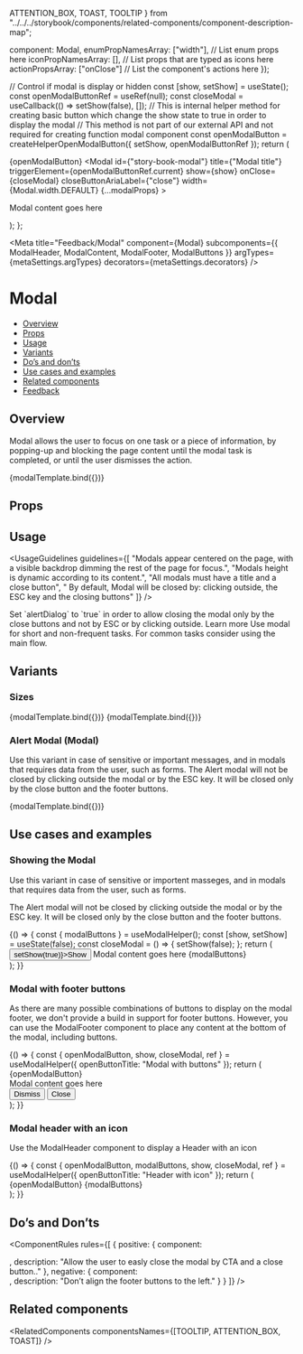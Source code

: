   ATTENTION_BOX,
  TOAST,
  TOOLTIP
} from "../../../storybook/components/related-components/component-description-map";

  component: Modal,
  enumPropNamesArray: ["width"], // List enum props here
  iconPropNamesArray: [], // List props that are typed as icons here
  actionPropsArray: ["onClose"] // List the component's actions here
});

  // Control if modal is display or hidden
  const [show, setShow] = useState();
  const openModalButtonRef = useRef(null);
  const closeModal = useCallback(() => setShow(false), []);
  // This is internal helper method for creating basic button which change the show state to true in order to display the modal
  // This method is not part of our external API and not required for creating function modal component
  const openModalButton = createHelperOpenModalButton({ setShow, openModalButtonRef });
  return (
    <div>
      {openModalButton}
      <Modal
        id={"story-book-modal"}
        title={"Modal title"}
        triggerElement={openModalButtonRef.current}
        show={show}
        onClose={closeModal}
        closeButtonAriaLabel={"close"}
        width={Modal.width.DEFAULT}
        {...modalProps}
      >
        <ModalContent>
          <p className="modal-content">Modal content goes here</p>
        </ModalContent>
        <ModalFooter>
          <ModalButtons cancelCallback={closeModal} confirmCallback={closeModal} />
        </ModalFooter>
      </Modal>
    </div>
  );
};

<Meta
  title="Feedback/Modal"
  component={Modal}
  subcomponents={{ ModalHeader, ModalContent, ModalFooter, ModalButtons }}
  argTypes={metaSettings.argTypes}
  decorators={metaSettings.decorators}
/>

<!--- Component documentation -->

# Modal

- [Overview](#overview)
- [Props](#props)
- [Usage](#usage)
- [Variants](#variants)
- [Do’s and don’ts](#dos-and-donts)
- [Use cases and examples](#use-cases-and-examples)
- [Related components](#related-components)
- [Feedback](#feedback)

## Overview

Modal allows the user to focus on one task or a piece of information, by popping-up and blocking the page content until the modal task is completed, or until the user dismisses the action.

<Canvas>
  <Story name="Overview">{modalTemplate.bind({})}</Story>
</Canvas>

## Props

<ArgsTable story="Overview" />

## Usage

<UsageGuidelines
  guidelines={[
    "Modals appear centered on the page, with a visible backdrop dimming the rest of the page for focus.",
    "Modals height is dynamic according to its content.",
    "All modals must have a title and a close button",
    " By default, Modal will be closed by: clicking outside, the ESC key and the closing buttons"
  ]}
/>

<Tip>
  Set `alertDialog` to `true` in order to allow closing the modal only by the close buttons and not by ESC or by
  clicking outside. Learn more
</Tip>
<Tip>Use modal for short and non-frequent tasks. For common tasks consider using the main flow.</Tip>

## Variants

### Sizes

<Canvas>
  <Story name="Width variants - Normal" args={{ width: Modal.width.DEFAULT }}>
    {modalTemplate.bind({})}
  </Story>
  <Story name="Width variants - Full" args={{ width: Modal.width.FULL_WIDTH }}>
    {modalTemplate.bind({})}
  </Story>
</Canvas>

### Alert Modal (Modal)

Use this variant in case of sensitive or important messages, and in modals that requires data from the user, such as forms.
The Alert modal will not be closed by clicking outside the modal or by the ESC key. It will be closed only by the close button and the footer buttons.

<Canvas>
  <Story name="Alert Modal" args={{ alertDialog: true }}>
    {modalTemplate.bind({})}
  </Story>
</Canvas>

## Use cases and examples

### Showing the Modal

Use this variant in case of sensitive or importent masseges, and in modals that requires data from the user, such as forms.

The Alert modal will not be closed by clicking outside the modal or by the ESC key. It will be closed only by the close button and the footer buttons.

<Canvas>
  <Story name="Showing the Modal">
    {() => {
      const { modalButtons } = useModalHelper();
      const [show, setShow] = useState(false);
      const closeModal = () => {
        setShow(false);
      };
      return (
        <div>
          <Button onClick={() => setShow(true)}>Show</Button>
          <Modal
            id={"story-book-modal"}
            title={"Modal title"}
            show={show}
            onClose={closeModal}
            closeButtonAriaLabel={"close"}
          >
            <ModalContent>
              <span className="modal-content">Modal content goes here</span>
            </ModalContent>
            <ModalFooter>{modalButtons}</ModalFooter>
          </Modal>
        </div>
      );
    }}
  </Story>
</Canvas>

### Modal with footer buttons

As there are many possible combinations of buttons to display on the modal footer, we don't provide a build in support for footer buttons. However, you can use the ModalFooter component to place any content at the bottom of the modal, including buttons.

<Canvas>
  <Story name="Modal with footer buttons">
    {() => {
      const { openModalButton, show, closeModal, ref } = useModalHelper({
        openButtonTitle: "Modal with buttons"
      });
      return (
        <div>
          {openModalButton}
          <Modal
            id={"story-book-modal"}
            title={"Modal title"}
            triggerElement={ref.current}
            show={show}
            onClose={closeModal}
            closeButtonAriaLabel={"close"}
          >
            <div className="modal-content">Modal content goes here</div>
            <ModalFooter className="monday-storybook-modal-new-buttons">
              <Button kind={Button.kinds.SECONDARY} onClick={closeModal}>
                Dismiss
              </Button>
              <Button onClick={closeModal}>Close</Button>
            </ModalFooter>
          </Modal>
        </div>
      );
    }}
  </Story>
</Canvas>

### Modal header with an icon

Use the ModalHeader component to display a Header with an icon

<Canvas>
  <Story name="Modal with icon">
    {() => {
      const { openModalButton, modalButtons, show, closeModal, ref } = useModalHelper({
        openButtonTitle: "Header with icon"
      });
      return (
        <div>
          {openModalButton}
          <Modal
            id={"story-book-modal"}
            title={"Modal title"}
            triggerElement={ref.current}
            show={show}
            onClose={closeModal}
            closeButtonAriaLabel={"close"}
          >
            <ModalHeader title={"Modal Title"} icon={Settings} />
            <ModalFooter>{modalButtons}</ModalFooter>
          </Modal>
        </div>
      );
    }}
  </Story>
</Canvas>

## Do’s and Don’ts

<ComponentRules
  rules={[
    {
      positive: {
        component: <div></div>,
        description: "Allow the user to easly close the modal by CTA and a close button.."
      },
      negative: {
        component: <div></div>,
        description: "Don’t align the footer buttons to the left."
      }
    }
  ]}
/>

## Related components

<RelatedComponents componentsNames={[TOOLTIP, ATTENTION_BOX, TOAST]} />
